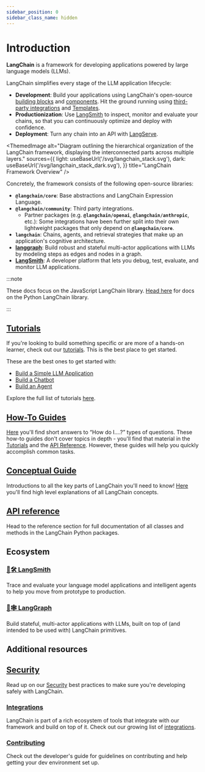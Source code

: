 ```yaml
---
sidebar_position: 0
sidebar_class_name: hidden
---
```


# Introduction

**LangChain** is a framework for developing applications powered by large language models (LLMs).

LangChain simplifies every stage of the LLM application lifecycle:

- **Development**: Build your applications using LangChain's open-source [building blocks](/docs/expression_language/) and [components](/docs/modules/). Hit the ground running using [third-party integrations](/docs/integrations/platforms/) and [Templates](/docs/templates).
- **Productionization**: Use [LangSmith](/docs/langsmith/) to inspect, monitor and evaluate your chains, so that you can continuously optimize and deploy with confidence.
- **Deployment**: Turn any chain into an API with [LangServe](https://www.langchain.com/langserve).


<ThemedImage
  alt="Diagram outlining the hierarchical organization of the LangChain framework, displaying the interconnected parts across multiple layers."
  sources={{
    light: useBaseUrl('/svg/langchain_stack.svg'),
    dark: useBaseUrl('/svg/langchain_stack_dark.svg'),
  }}
  title="LangChain Framework Overview"
/>

Concretely, the framework consists of the following open-source libraries:

- **`@langchain/core`**: Base abstractions and LangChain Expression Language.
- **`@langchain/community`**: Third party integrations.
  - Partner packages (e.g. **`@langchain/openai`**, **`@langchain/anthropic`**, etc.): Some integrations have been further split into their own lightweight packages that only depend on **`@langchain/core`**.
- **`langchain`**: Chains, agents, and retrieval strategies that make up an application's cognitive architecture.
- **[langgraph](https://www.langchain.com/langserveh)**: Build robust and stateful multi-actor applications with LLMs by modeling steps as edges and nodes in a graph.
- **[LangSmith](/docs/langsmith)**: A developer platform that lets you debug, test, evaluate, and monitor LLM applications.

:::note

These docs focus on the JavaScript LangChain library. [Head here](https://python.langchain.com) for docs on the Python LangChain library.

:::

## [Tutorials](/docs/tutorials)

If you're looking to build something specific or are more of a hands-on learner, check out our [tutorials](/docs/tutorials).
This is the best place to get started.

These are the best ones to get started with:

- [Build a Simple LLM Application](/docs/tutorials/llm_chain)
- [Build a Chatbot](/docs/tutorials/chatbot)
- [Build an Agent](/docs/tutorials/agents)

Explore the full list of tutorials [here](/docs/tutorials).

## [How-To Guides](/docs/how_to_guides)

[Here](/docs/how_to_guides) you'll find short answers to “How do I….?” types of questions.
These how-to guides don't cover topics in depth - you'll find that material in the [Tutorials](/docs/tutorials) and the [API Reference](https://api.js.langchain.com).
However, these guides will help you quickly accomplish common tasks.

## [Conceptual Guide](/docs/concepts)

Introductions to all the key parts of LangChain you'll need to know! [Here](/docs/concepts) you'll find high level explanations of all LangChain concepts.

## [API reference](https://api.js.langchain.com)

Head to the reference section for full documentation of all classes and methods in the LangChain Python packages.

## Ecosystem

### [🦜🛠️ LangSmith](/docs/langsmith)

Trace and evaluate your language model applications and intelligent agents to help you move from prototype to production.

### [🦜🕸️ LangGraph](/docs/langgraph)

Build stateful, multi-actor applications with LLMs, built on top of (and intended to be used with) LangChain primitives.

## Additional resources

## [Security](/docs/security)

Read up on our [Security](/docs/security) best practices to make sure you're developing safely with LangChain.

### [Integrations](/docs/integrations/providers/)

LangChain is part of a rich ecosystem of tools that integrate with our framework and build on top of it. Check out our growing list of [integrations](/docs/integrations/providers/).

### [Contributing](/docs/contributing)

Check out the developer's guide for guidelines on contributing and help getting your dev environment set up.
